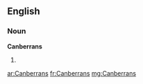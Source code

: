 ==English==

===Noun===
'''Canberrans'''

# {{plural of|[[Canberran]]}}

[[ar:Canberrans]]
[[fr:Canberrans]]
[[mg:Canberrans]]